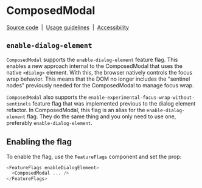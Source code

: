 
<Meta title="Components/ComposedModal/Feature Flag" name="Flag details" />

# ComposedModal

[Source code](https://github.com/carbon-design-system/carbon/tree/main/packages/react/src/components/ComposedModal)
&nbsp;|&nbsp;
[Usage guidelines](https://www.carbondesignsystem.com/components/modal/usage)
&nbsp;|&nbsp;
[Accessibility](https://www.carbondesignsystem.com/components/modal/accessibility)

## `enable-dialog-element`

`ComposedModal` supports the `enable-dialog-element` feature flag. This enables
a new approach internal to the ComposedModal that uses the native `<dialog>`
element. With this, the browser natively controls the focus wrap behavior. This
means that the DOM no longer includes the "sentinel nodes" previously needed for
the ComposedModal to manage focus wrap.

`ComposedModal` also supports the
`enable-experimental-focus-wrap-without-sentinels` feature flag that was
implemented previous to the dialog element refactor. In ComposedModal, this flag
is an alias for the `enable-dialog-element` flag. They do the same thing and you
only need to use one, preferably `enable-dialog-element`.

## Enabling the flag

To enable the flag, use the `FeatureFlags` component and set the prop:

```js
<FeatureFlags enableDialogElement>
  <ComposedModal ... />
</FeatureFlags>
```
